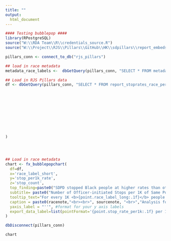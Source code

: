 ```yaml
---
title: ""
output:
  html_document
---
```

<!-- link to Google Font -->
<link href="https://fonts.googleapis.com/css2?family=Inter:wght@100;200;300;400;500;600;700;800;900&display=swap" rel="stylesheet">
```r

#### Testing bubblepop ####
library(RPostgreSQL)
source("W:\\RDA Team\\R\\credentials_source.R")
source("W:\\Project\\RJS\\Pillars\\GitHub\\HK\\sdpillars\\report_embeds\\chart_functions.R")

pillars_conn <- connect_to_db("rjs_pillars")

## load in race metadata
metadata_race_labels <-  dbGetQuery(pillars_conn, "SELECT * FROM metadata_race_labels") %>% select(race_base, race_label_short, race_label_long)

## Load in RJS Pillars data
df <- dbGetQuery(pillars_conn, "SELECT * FROM report_stoprates_race_person") %>% filter(race!="total" & race != "nhpi" & race!= "aian" & !is.na(stop_count)) %>% left_join(metadata_race_labels, by = c("race" = "race_base")) %>% mutate(race_label_long = 
                                                                                                                                                                                                                                            ifelse(race %in% "nh_aian", "American Indian or Alaska Native",
                                                                                                                                                                                                                                           ifelse(race %in% "nh_nhpi", "Native Hawaiian or Pacific Islander", race_label_long)
                                                                                                                                                                                                                                            )) %>% 
                                                                                                                                                                                                                                    
                                                                                                                                                                                                                                           
                                                                                                                                                                                                                                           mutate(race_label_short = 
                                                                                                                                                                                                                                            ifelse(race %in% "nh_aian", "AIAN",
                                                                                                                                                                                                                                           ifelse(race %in% "nh_nhpi", "NHPI", race_label_short)
                                                                                                                                                                                                                                            )
                                                                                                                                                                                                
)




## Load in race metadata
chart <- fx_bubblepopchart(
  df=df, 
  x='race_label_short', 
  y='stop_per1k_rate', 
  z='stop_count',
  top_finding=paste0("SDPD stopped Black people at higher rates than other community members."), # this is the top finding from the chart that gets used like a title
  subtitle= paste0("Number of Officer-initiated Stops per 1K of Same Population by Race and Ethnicity"), # this is the more standard chart title that gets used as a subtitle
  tooltip_text="For every 1K <b>{point.race_label_long:.1f}</b> people in San Diego, SDPD stopped <b>{point.stop_per1k_rate:.1f}</b> people perceived as <b>{point.race_label_long:.1f}</b>, a total of <b>{point.stop_count:,0f}</b> people.", # customize your tooltip as a statement, calling out rate and count
  caption = paste0(racenote,"<br><br>", sourcenote, "<br>","Analysis for all officer-initiated stops.","<br>"), # if necessary add a method note between the racenote and sourcenote with a line break, use racenote if graph includes data by race, and always use sourcenote. Each of these are standard objects across all charts
  yaxis_label = "''", #format for your y axis labels
  export_data_label=list(pointFormat='{point.stop_rate_per1k:.1f} per 1K')
)

dbDisconnect(pillars_conn)

```



```r
chart
```

<script>
  widg = document.getElementsByClassName('html-widget'); //find widgets
  for (let i = 0; i < widg.length; i++) { //loop through
    document.getElementsByClassName('highchart')[i].style.width = '100%'; //adjust width
    document.getElementsByClassName('highchart')[i].style.height = '100%'; //adjust height
  }
</script>
